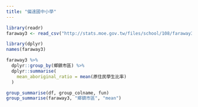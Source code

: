 ```yaml
---
title: "偏遠國中小學"
---
```


```r
library(readr)
faraway3 <- read_csv("http://stats.moe.gov.tw/files/school/108/faraway3.csv")

```

```r
library(dplyr)
names(faraway3)
```


```r
faraway3 %>%
  dplyr::group_by(鄉鎮市區) %>%
  dplyr::summarise(
    mean_aboriginal_ratio = mean(原住民學生比率)
  )
```

```r
group_summarise(df, group_colname, fun) 
group_summarise(faraway3, "鄉鎮市區", "mean")
```

